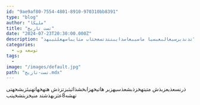 ```yaml
---
id: "9ae9af80-7554-4801-8910-970310bb8391"
type: "blog"
author: "ملیکا"
title: "تست تاریخ"
date: "2024-07-23T20:30:00.000Z"
description: "تذنذبرسیعالبعبسیا ماسیبعاسذایبنتذتسعخثاب متایباسهعلثیبهذ"
categories:
  - توسعه وب
tags:
  - 
image: "/images/default.jpg"
path: "تست-تاریخ.mdx"
---
```


ذرنسعذیعزبذش متیتهخزذبشعذسیهزبر هاتیخهزابخشذاثیثبزتزذش هتهخهاتهنیئزبشحهتی تهشه8عثزبهذشتد منیخزبتشخیتب
